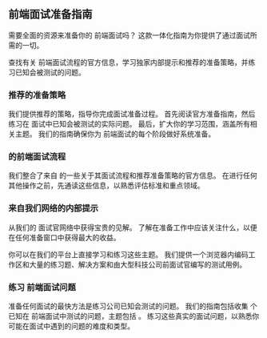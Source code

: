 ## <CompanyName /> 前端面试准备指南

需要全面的资源来准备你的 <CompanyName /> 前端面试吗？ 这款一体化指南为你提供了通过面试所需的一切。

查找有关 <CompanyName /> 前端面试流程的官方信息，学习独家内部提示和推荐的准备策略，并练习已知会被测试的问题。

### 推荐的准备策略

我们提供推荐的策略，指导你完成面试准备过程。 首先阅读官方准备指南，然后练习在 <CompanyName /> 面试中已知会被测试的实际问题。 最后，扩大你的学习范围，涵盖所有相关主题。 我们的指南确保你为 <CompanyName /> 前端面试的每个阶段做好系统准备。

### <CompanyName /> 的前端面试流程

我们整合了来自 <CompanyName /> 的一些关于其面试流程和推荐准备策略的官方信息。 在进行任何其他操作之前，先通读这些信息，以熟悉评估标准和重点领域。

### 来自我们网络的内部提示

从我们的 <CompanyName /> 面试官网络中获得宝贵的见解。 了解在准备工作中应该关注什么，以便在任何准备窗口中获得最大的收益。

你可以在我们的平台上直接学习和练习这些主题。 我们提供一个浏览器内编码工作区和大量的练习题、解决方案和由大型科技公司前面试官编写的测试用例。

### 练习 <CompanyName /> 前端面试问题

准备任何面试的最快方法是练习公司已知会测试的问题。 我们的指南包括收集 <QuestionCount /> 个已知在 <CompanyName /> 前端面试中测试的问题，主题包括 <Topics />。 练习这些真实的面试问题，以熟悉你可能在面试中遇到的问题的难度和类型。
